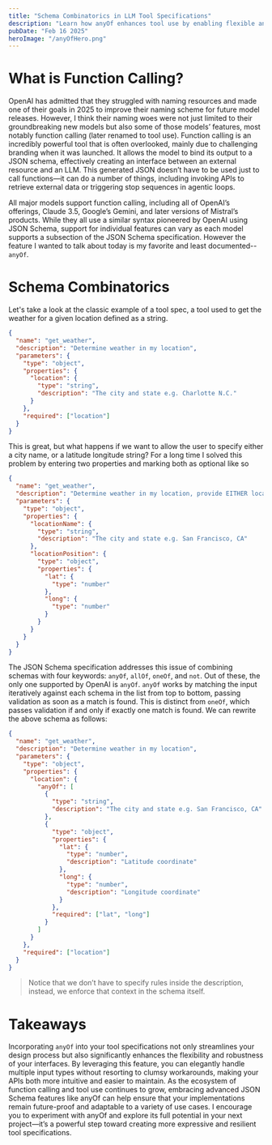 ```yaml
---
title: "Schema Combinatorics in LLM Tool Specifications"
description: "Learn how anyOf enhances tool use by enabling flexible and structured inputs in function calling."
pubDate: "Feb 16 2025"
heroImage: "/anyOfHero.png"
---
```


# What is Function Calling?

OpenAI has admitted that they struggled with naming resources and made one of their goals in 2025 to improve their naming scheme for future model releases. However, I think their naming woes were not just limited to their groundbreaking new models but also some of those models’ features, most notably function calling (later renamed to tool use). Function calling is an incredibly powerful tool that is often overlooked, mainly due to challenging branding when it was launched. It allows the model to bind its output to a JSON schema, effectively creating an interface between an external resource and an LLM. This generated JSON doesn’t have to be used just to call functions—it can do a number of things, including invoking APIs to retrieve external data or triggering stop sequences in agentic loops.

All major models support function calling, including all of OpenAI’s offerings, Claude 3.5, Google’s Gemini, and later versions of Mistral’s products. While they all use a similar syntax pioneered by OpenAI using JSON Schema, support for individual features can vary as each model supports a subsection of the JSON Schema specification. However the feature I wanted to talk about today is my favorite and least documented-- `anyOf`.

# Schema Combinatorics

Let's take a look at the classic example of a tool spec, a tool used to get the weather for a given location defined as a string.

```json
{
  "name": "get_weather",
  "description": "Determine weather in my location",
  "parameters": {
    "type": "object",
    "properties": {
      "location": {
        "type": "string",
        "description": "The city and state e.g. Charlotte N.C."
      }
    },
    "required": ["location"]
  }
}
```

This is great, but what happens if we want to allow the user to specify either a city name, or a latitude longitude string? For a long time I solved this problem by entering two properties and marking both as optional like so

```json
{
  "name": "get_weather",
  "description": "Determine weather in my location, provide EITHER locationName OR locationPosition",
  "parameters": {
    "type": "object",
    "properties": {
      "locationName": {
        "type": "string",
        "description": "The city and state e.g. San Francisco, CA"
      },
      "locationPosition": {
        "type": "object",
        "properties": {
          "lat": {
            "type": "number"
          },
          "long": {
            "type": "number"
          }
        }
      }
    }
  }
}
```

The JSON Schema specification addresses this issue of combining schemas with four keywords: `anyOf`, `allOf`, `oneOf`, and `not`. Out of these, the only one supported by OpenAI is `anyOf`. `anyOf` works by matching the input iteratively against each schema in the list from top to bottom, passing validation as soon as a match is found. This is distinct from `oneOf`, which passes validation if and only if exactly one match is found. We can rewrite the above schema as follows:

```json
{
  "name": "get_weather",
  "description": "Determine weather in my location",
  "parameters": {
    "type": "object",
    "properties": {
      "location": {
        "anyOf": [
          {
            "type": "string",
            "description": "The city and state e.g. San Francisco, CA"
          },
          {
            "type": "object",
            "properties": {
              "lat": {
                "type": "number",
                "description": "Latitude coordinate"
              },
              "long": {
                "type": "number",
                "description": "Longitude coordinate"
              }
            },
            "required": ["lat", "long"]
          }
        ]
      }
    },
    "required": ["location"]
  }
}
```

> Notice that we don’t have to specify rules inside the description, instead, we enforce that context in the schema itself.

# Takeaways

Incorporating `anyOf` into your tool specifications not only streamlines your design process but also significantly enhances the flexibility and robustness of your interfaces. By leveraging this feature, you can elegantly handle multiple input types without resorting to clumsy workarounds, making your APIs both more intuitive and easier to maintain. As the ecosystem of function calling and tool use continues to grow, embracing advanced JSON Schema features like anyOf can help ensure that your implementations remain future-proof and adaptable to a variety of use cases. I encourage you to experiment with anyOf and explore its full potential in your next project—it’s a powerful step toward creating more expressive and resilient tool specifications.
